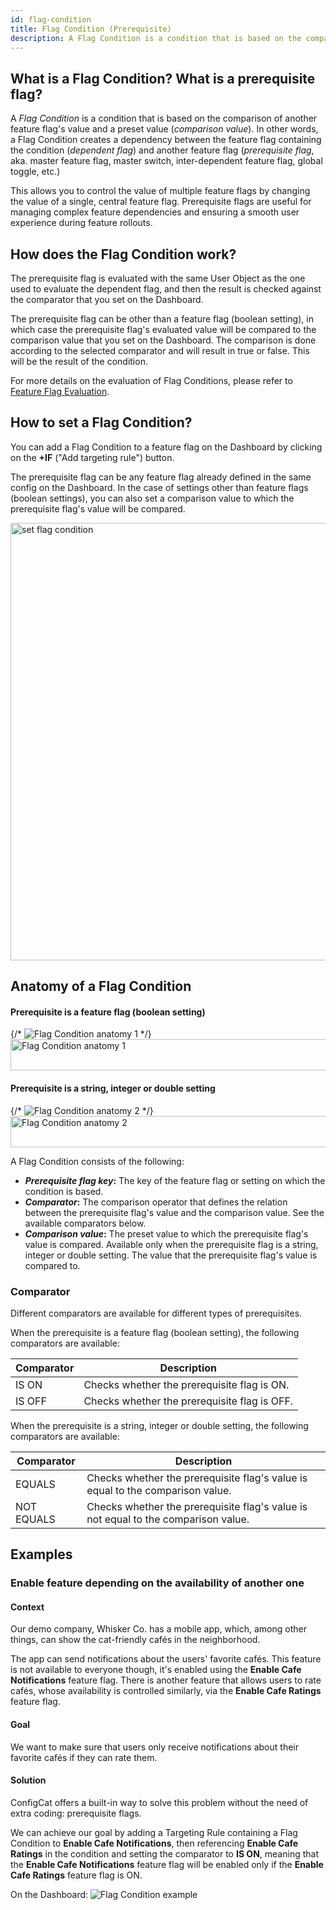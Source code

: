 ```yaml
---
id: flag-condition
title: Flag Condition (Prerequisite)
description: A Flag Condition is a condition that is based on the comparison of another feature flag's value and a preset value (comparison value).
---
```


## What is a Flag Condition? What is a prerequisite flag?

A _Flag Condition_ is a condition that is based on the comparison of another feature flag's value and a preset value (_comparison value_). In other words, a Flag Condition creates a dependency between the feature flag containing the condition (_dependent flag_) and another feature flag (_prerequisite flag_, aka. master feature flag, master switch, inter-dependent feature flag, global toggle, etc.)

This allows you to control the value of multiple feature flags by changing the value of a single, central feature flag. Prerequisite flags are useful for managing complex feature dependencies and ensuring a smooth user experience during feature rollouts.

## How does the Flag Condition work?

The prerequisite flag is evaluated with the same User Object as the one used to evaluate the dependent flag, and then the result is checked against the comparator that you set on the Dashboard. 

The prerequisite flag can be other than a feature flag (boolean setting), in which case the prerequisite flag's evaluated value will be compared to the comparison value that you set on the Dashboard. The comparison is done according to the selected comparator and will result in true or false. This will be the result of the condition.

For more details on the evaluation of Flag Conditions, please refer to [Feature Flag Evaluation](../../feature-flag-evaluation).

## How to set a Flag Condition?

You can add a Flag Condition to a feature flag on the Dashboard by clicking on the **+IF** ("Add targeting rule") button.

The prerequisite flag can be any feature flag already defined in the same config on the Dashboard. In the case of settings other than feature flags (boolean settings), you can also set a comparison value to which the prerequisite flag's value will be compared.

<img src="/docs/assets/targeting/targeting-rule/flag-condition/flag-condition.png" width="700" alt="set flag condition" decoding="async" loading="lazy"/>

## Anatomy of a Flag Condition

#### Prerequisite is a feature flag (boolean setting)
{/* ![Flag Condition anatomy 1](/assets/targeting/targeting-rule/flag-condition/flag-condition-anatomy1.png) */}
<img src="/docs/assets/targeting/targeting-rule/flag-condition/flag-condition-anatomy1.png" width="572" height="50" alt="Flag Condition anatomy 1" decoding="async" loading="lazy"/>

#### Prerequisite is a string, integer or double setting
{/* ![Flag Condition anatomy 2](/assets/targeting/targeting-rule/flag-condition/flag-condition-anatomy2.png) */}
<img src="/docs/assets/targeting/targeting-rule/flag-condition/flag-condition-anatomy2.png" width="958" height="50" alt="Flag Condition anatomy 2" decoding="async" loading="lazy"/>

A Flag Condition consists of the following: 

- **_Prerequisite flag key_:** The key of the feature flag or setting on which the condition is based.
- **_Comparator_:** The comparison operator that defines the relation between the prerequisite flag's value and the comparison value. See the available comparators below.
- **_Comparison value_:** The preset value to which the prerequisite flag's value is compared. Available only when the prerequisite flag is a string, integer or double setting. The value that the prerequisite flag's value is compared to.

### Comparator

Different comparators are available for different types of prerequisites.

When the prerequisite is a feature flag (boolean setting), the following comparators are available:

| Comparator | Description                                           |
| ---------- | ----------------------------------------------------- |
| IS ON      | Checks whether the prerequisite flag is ON.  |
| IS OFF     | Checks whether the prerequisite flag is OFF. |

When the prerequisite is a string, integer or double setting, the following comparators are available:

| Comparator | Description                                                                                 |
| -----------| ------------------------------------------------------------------------------------------- |
| EQUALS     | Checks whether the prerequisite flag's value is equal to the comparison value.     |
| NOT EQUALS | Checks whether the prerequisite flag's value is not equal to the comparison value. |

## Examples

### Enable feature depending on the availability of another one

#### Context
Our demo company, Whisker Co. has a mobile app, which, among other things, can show the cat-friendly cafés in the neighborhood.

The app can send notifications about the users' favorite cafés. This feature is not available to everyone though, it's enabled using the **Enable Cafe Notifications** feature flag.
There is another feature that allows users to rate cafés, whose availability is controlled similarly, via the **Enable Cafe Ratings** feature flag.

#### Goal
We want to make sure that users only receive notifications about their favorite cafés if they can rate them.

#### Solution
ConfigCat offers a built-in way to solve this problem without the need of extra coding: prerequisite flags.

We can achieve our goal by adding a Targeting Rule containing a Flag Condition to **Enable Cafe Notifications**, then referencing **Enable Cafe Ratings** in the condition and setting the comparator to **IS ON**, meaning that the **Enable Cafe Notifications** feature flag will be enabled only if the **Enable Cafe Ratings** feature flag is ON.

On the Dashboard:
![Flag Condition example](/assets/targeting/targeting-rule/flag-condition/flag-condition-example.png)